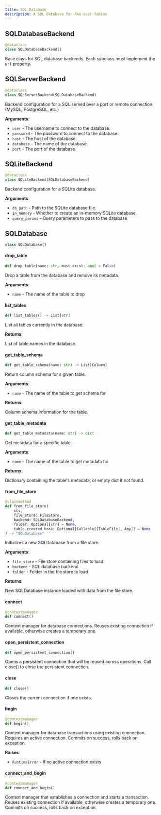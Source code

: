 ```yaml
---
title: SQL Database
description: A SQL Database for RAG over Tables
---
```


## SQLDatabaseBackend

```python
@dataclass
class SQLDatabaseBackend()
```

Base class for SQL database backends.
Each subclass must implement the `url` property.

## SQLServerBackend

```python
@dataclass
class SQLServerBackend(SQLDatabaseBackend)
```

Backend configuration for a SQL served over a port or remote connection. (MySQL, PostgreSQL, etc.)

**Arguments**:

- `user` - The username to connect to the database.
- `password` - The password to connect to the database.
- `host` - The host of the database.
- `database` - The name of the database.
- `port` - The port of the database.

## SQLiteBackend

```python
@dataclass
class SQLiteBackend(SQLDatabaseBackend)
```

Backend configuration for a SQLite database.

**Arguments**:

- `db_path` - Path to the SQLite database file.
- `in_memory` - Whether to create an in-memory SQLite database.
- `query_params` - Query parameters to pass to the database.

## SQLDatabase

```python
class SQLDatabase()
```

#### drop\_table

```python
def drop_table(name: str, must_exist: bool = False)
```

Drop a table from the database and remove its metadata.

**Arguments**:

- `name` - The name of the table to drop

#### list\_tables

```python
def list_tables() -> List[str]
```

List all tables currently in the database.

**Returns**:

  List of table names in the database.

#### get\_table\_schema

```python
def get_table_schema(name: str) -> List[Column]
```

Return column schema for a given table.

**Arguments**:

- `name` - The name of the table to get schema for
  

**Returns**:

  Column schema information for the table.

#### get\_table\_metadata

```python
def get_table_metadata(name: str) -> dict
```

Get metadata for a specific table.

**Arguments**:

- `name` - The name of the table to get metadata for
  

**Returns**:

  Dictionary containing the table's metadata, or empty dict if not found.

#### from\_file\_store

```python
@classmethod
def from_file_store(
    cls,
    file_store: FileStore,
    backend: SQLDatabaseBackend,
    folder: Optional[str] = None,
    table_created_hook: Optional[Callable[[TableFile], Any]] = None
) -> "SQLDatabase"
```

Initializes a new SQLDatabase from a file store.

**Arguments**:

- `file_store` - File store containing files to load
- `backend` - SQL database backend
- `folder` - Folder in the file store to load
  

**Returns**:

  New SQLDatabase instance loaded with data from the file store.

#### connect

```python
@contextmanager
def connect()
```

Context manager for database connections.
Reuses existing connection if available, otherwise creates a temporary one.

#### open\_persistent\_connection

```python
def open_persistent_connection()
```

Opens a persistent connection that will be reused across operations.
Call close() to close the persistent connection.

#### close

```python
def close()
```

Closes the current connection if one exists.

#### begin

```python
@contextmanager
def begin()
```

Context manager for database transactions using existing connection.
Requires an active connection. Commits on success, rolls back on exception.

**Raises**:

- `RuntimeError` - If no active connection exists

#### connect\_and\_begin

```python
@contextmanager
def connect_and_begin()
```

Context manager that establishes a connection and starts a transaction.
Reuses existing connection if available, otherwise creates a temporary one.
Commits on success, rolls back on exception.

